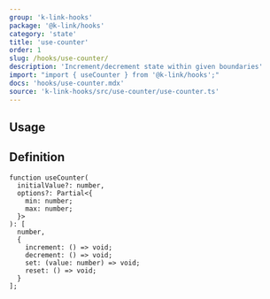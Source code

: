 ```yaml
---
group: 'k-link-hooks'
package: '@k-link/hooks'
category: 'state'
title: 'use-counter'
order: 1
slug: /hooks/use-counter/
description: 'Increment/decrement state within given boundaries'
import: "import { useCounter } from '@k-link/hooks';"
docs: 'hooks/use-counter.mdx'
source: 'k-link-hooks/src/use-counter/use-counter.ts'
---
```



## Usage

<Demo data={HooksDemos.useCounterDemo} />

## Definition

```tsx
function useCounter(
  initialValue?: number,
  options?: Partial<{
    min: number;
    max: number;
  }>
): [
  number,
  {
    increment: () => void;
    decrement: () => void;
    set: (value: number) => void;
    reset: () => void;
  }
];
```
